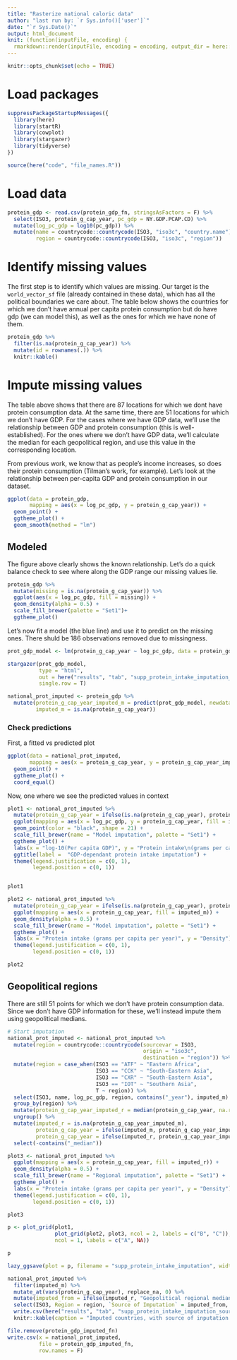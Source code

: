 ```yaml
---
title: "Rasterize national caloric data"
author: "last run by: `r Sys.info()['user']`"
date: "`r Sys.Date()`"
output: html_document
knit: (function(inputFile, encoding) {
  rmarkdown::render(inputFile, encoding = encoding, output_dir = here::here("docs", "2_protein_intake")) })
---
```


```r
knitr::opts_chunk$set(echo = TRUE)
```

# Load packages

```r
suppressPackageStartupMessages({
  library(here)
  library(startR)
  library(cowplot)
  library(stargazer)
  library(tidyverse)
})

source(here("code", "file_names.R"))
```

# Load data

```r
protein_gdp <- read.csv(protein_gdp_fn, stringsAsFactors = F) %>% 
  select(ISO3, protein_g_cap_year, pc_gdp = NY.GDP.PCAP.CD) %>% 
  mutate(log_pc_gdp = log10(pc_gdp)) %>% 
  mutate(name = countrycode::countrycode(ISO3, "iso3c", "country.name"),
         region = countrycode::countrycode(ISO3, "iso3c", "region")) 
```


# Identify missing values

The first step is to identify which values are missing. Our target is the `world_vector_sf` file (already contained in these data), which has all the political boundaries we care about. The table below shows the countries for which we don't have annual per capita protein consumption but do have gdp (we can model this), as well as the ones for which we have none of them.

```r
protein_gdp %>% 
  filter(is.na(protein_g_cap_year)) %>% 
  mutate(id = rownames(.)) %>% 
  knitr::kable()
```



# Impute missing values

The table above shows that there are 87 locations for which we dont have protein consumption data. At the same time, there are 51 locations for which we don't have GDP. For the cases where we have GDP data, we'll use the relationship between GDP and protein consumption (this is well-established). For the ones where we don't have GDP data, we'll calculate the median for each geopolitical region, and use this value in the corresponding location.

From previous work, we know that as people's income increases, so does their protein consumption (Tilman's work, for example). Let's look at the relationship between per-capita GDP and protein consumption in our dataset.

```r
ggplot(data = protein_gdp,
       mapping = aes(x = log_pc_gdp, y = protein_g_cap_year)) +
  geom_point() +
  ggtheme_plot() +
  geom_smooth(method = "lm")
```


## Modeled

The figure above clearly shows the known relationship. Let's do a quick balance check to see where along the GDP range our missing values lie.


```r
protein_gdp %>% 
  mutate(missing = is.na(protein_g_cap_year)) %>% 
  ggplot(aes(x = log_pc_gdp, fill = missing)) +
  geom_density(alpha = 0.5) +
  scale_fill_brewer(palette = "Set1")+
  ggtheme_plot()
```

Let's now fit a model (the blue line) and use it to predict on the missing ones. There shuld be 186 observations removed due to missingness.

```r
prot_gdp_model <- lm(protein_g_cap_year ~ log_pc_gdp, data = protein_gdp)

stargazer(prot_gdp_model,
          type = "html",
          out = here("results", "tab", "supp_protein_intake_imputation_model.html"),
          single.row = T)
```

```r
national_prot_imputed <- protein_gdp %>% 
  mutate(protein_g_cap_year_imputed_m = predict(prot_gdp_model, newdata = .),
         imputed_m = is.na(protein_g_cap_year))
```


### Check predictions

First, a fitted vs predicted plot

```r
ggplot(data = national_prot_imputed,
       mapping = aes(x = protein_g_cap_year, y = protein_g_cap_year_imputed_m)) +
  geom_point() +
  ggtheme_plot() +
  coord_equal()
```

Now, one where we see the predicted values in context

```r
plot1 <- national_prot_imputed %>% 
  mutate(protein_g_cap_year = ifelse(is.na(protein_g_cap_year), protein_g_cap_year_imputed_m, protein_g_cap_year)) %>% 
  ggplot(mapping = aes(x = log_pc_gdp, y = protein_g_cap_year, fill = imputed_m)) +
  geom_point(color = "black", shape = 21) +
  scale_fill_brewer(name = "Model imputation", palette = "Set1") +
  ggtheme_plot() +
  labs(x = "log-10(Per capita GDP)", y = "Protein intake\n(grams per capita per year)") +
  ggtitle(label =  "GDP-dependant protein intake imputation") +
  theme(legend.justification = c(0, 1),
        legend.position = c(0, 1))


plot1
```

```r
plot2 <- national_prot_imputed %>% 
  mutate(protein_g_cap_year = ifelse(is.na(protein_g_cap_year), protein_g_cap_year_imputed_m, protein_g_cap_year)) %>% 
  ggplot(mapping = aes(x = protein_g_cap_year, fill = imputed_m)) +
  geom_density(alpha = 0.5) +
  scale_fill_brewer(name = "Model imputation", palette = "Set1") +
  ggtheme_plot() +
  labs(x = "Protein intake (grams per capita per year)", y = "Density") +
  theme(legend.justification = c(0, 1),
        legend.position = c(0, 1))

plot2
```


## Geopolitical regions

There are still 51 points for which we don't have protein consumption data. Since we don't have GDP information for these, we'll instead impute them using geopolitical medians.

```r
# Start imputation
national_prot_imputed <- national_prot_imputed %>% 
  mutate(region = countrycode::countrycode(sourcevar = ISO3,
                                           origin = "iso3c",
                                           destination = "region")) %>% 
  mutate(region = case_when(ISO3 == "ATF" ~ "Eastern Africa",
                            ISO3 == "CCK" ~ "South-Eastern Asia",
                            ISO3 == "CXR" ~ "South-Eastern Asia",
                            ISO3 == "IOT" ~ "Southern Asia",
                            T ~ region)) %>% 
  select(ISO3, name, log_pc_gdp, region, contains("_year"), imputed_m) %>% 
  group_by(region) %>%
  mutate(protein_g_cap_year_imputed_r = median(protein_g_cap_year, na.rm = T)) %>% 
  ungroup() %>% 
  mutate(imputed_r = is.na(protein_g_cap_year_imputed_m),
         protein_g_cap_year = ifelse(imputed_m, protein_g_cap_year_imputed_m, protein_g_cap_year),
         protein_g_cap_year = ifelse(imputed_r, protein_g_cap_year_imputed_r, protein_g_cap_year)) %>% 
  select(-contains("_median"))
```

```r
plot3 <- national_prot_imputed %>% 
  ggplot(mapping = aes(x = protein_g_cap_year, fill = imputed_r)) +
  geom_density(alpha = 0.5) +
  scale_fill_brewer(name = "Regional imputation", palette = "Set1") +
  ggtheme_plot() +
  labs(x = "Protein intake (grams per capita per year)", y = "Density") +
  theme(legend.justification = c(0, 1),
        legend.position = c(0, 1))

plot3
```

```r
p <- plot_grid(plot1,
               plot_grid(plot2, plot3, ncol = 2, labels = c("B", "C")),
               ncol = 1, labels = c("A", NA))

p
```

```r
lazy_ggsave(plot = p, filename = "supp_protein_intake_imputation", width = 18, 10)
```

```r
national_prot_imputed %>% 
  filter(imputed_m) %>% 
  mutate_at(vars(protein_g_cap_year), replace_na, 0) %>% 
  mutate(imputed_from = ifelse(imputed_r, "Geopolitical regional median", "GDP model")) %>% 
  select(ISO3, Region = region, `Source of Imputation` = imputed_from, `Protein consumption (per capita annual grams)` = protein_g_cap_year) %T>% 
  write.csv(here("results", "tab", "supp_protein_intake_imputation_sources.csv")) %>% 
  knitr::kable(caption = "Imputed countries, with source of inputation.")
```


```r
file.remove(protein_gdp_imputed_fn)
write.csv(x = national_prot_imputed,
          file = protein_gdp_imputed_fn,
          row.names = F)
```